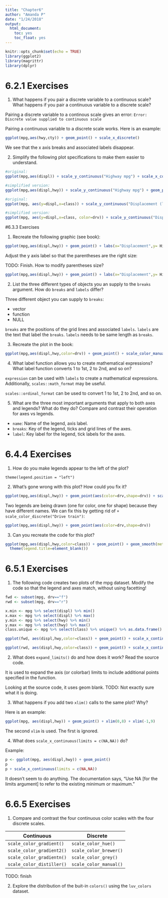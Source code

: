 ```yaml
---
title: "Chapter6"
author: "Amanda P"
date: "1/24/2018"
output: 
  html_document:
    toc: yes
    toc_float: yes
---
```


```r
knitr::opts_chunk$set(echo = TRUE)
library(ggplot2)
library(magrittr)
library(dplyr)
```
# 6.2.1 Exercises

1. What happens if you pair a discrete variable to a continuous scale? What happens if you pair a continuous variable to a discrete scale?

Pairing a discrete variable to a continous scale gives an error: `Error: Discrete value supplied to continuous scale`

Pairing a continuous variable to a discrete scale works. Here is an example:

```r
ggplot(mpg,aes(hwy,cty)) + geom_point() + scale_x_discrete()
```

We see that the x axis breaks and associated labels disappear. 

2. Simplify the following plot specifications to make them easier to understand.

```r
#original:
ggplot(mpg,aes(displ)) + scale_y_continuous("Highway mpg") + scale_x_continuous() + geom_point(aes(y=hwy))

#simplified version:
ggplot(mpg,aes(displ,hwy)) + scale_y_continuous("Highway mpg") + geom_point()
```

```r
#original:
ggplot(mpg, aes(y=displ,x=class)) + scale_y_continuous("Displacement (l)") + scale_x_discrete("Care type") + scale_x_discrete("Type of car") + scale_color_discrete() + geom_point(aes(color=drv)) + scale_color_discrete("Drive\ntrain")

#simplified version:
ggplot(mpg, aes(y=displ,x=class, color=drv)) + scale_y_continuous("Displacement (l)") + scale_x_discrete("Type of car") + geom_point() + scale_color_discrete("Drive\ntrain")
```


#6.3.3 Exercises

1. Recreate the following graphic (see book):


```r
ggplot(mpg,aes(displ,hwy)) + geom_point() + labs(x="Displacement",y= Highway~(frac(miles,gallon))) + scale_x_continuous(breaks = 2:7,labels=c("2L","3L","4L","5L","6L","7L"))
```

Adjust the y axis label so that the parentheses are the right size:

TODO: Finish. How to modify parentheses size?

```r
ggplot(mpg,aes(displ,hwy)) + geom_point() + labs(x="Displacement",y= Highway~(frac(miles,gallon))) + scale_x_continuous(breaks = 2:7,labels=c("2L","3L","4L","5L","6L","7L"))
```


2. List the three different types of objects you an supply to the `breaks` argument. How do `breaks` and `labels` differ?

Three different object you can supply to `breaks`:

* vector
* function
* NULL

`breaks` are the positions of the grid lines and associated `labels`. `labels` are the text that label the `breaks`. `labels` needs to be same length as `breaks`.

3. Recreate the plot in the book:

```r
ggplot(mpg,aes(displ,hwy,color=drv)) + geom_point() + scale_color_manual(labels = c("4wd", "fwd", "rwd"), values = c("hotpink", "green", "blue"))
```


4. What label function allows you to create mathematical expressions? What label function converts 1 to 1st, 2 to 2nd, and so on?

`expression` can be used with `labels` to create a mathematical expressions. Additionally, `scales::math_format` may be useful.

`scales::ordinal_format` can be used to convert 1 to 1st, 2 to 2nd, and so on. 

5. What are the three most important arguments that apply to both axes and legends? What do they do? Compare and contrast their operation for axes vs legends.

* `name`: Name of the legend,  axis label.
* `breaks`: Key of the legend, ticks and grid lines of the axes.
* `label`: Key label for the legend, tick labels for the axes.

# 6.4.4 Exercises

1. How do you make legends appear to the left of the plot?

`theme(legend.position = "left")`

2. What's gone wrong with this plot? How could you fix it?

```r
ggplot(mpg,aes(displ,hwy)) + geom_point(aes(color=drv,shape=drv)) + scale_color_discrete("Drive train")
```

Two legends are being drawn (one for color, one for shape) because they have different names. We can fix this by getting rid of `+ scale_color_discrete("Drive train")`:

```r
ggplot(mpg,aes(displ,hwy)) + geom_point(aes(color=drv,shape=drv)) 
```


3. Can you recreate the code for this plot?

```r
ggplot(mpg,aes(displ,hwy,color=class)) + geom_point() + geom_smooth(method="lm",se=FALSE) + theme(legend.position = "bottom",legend.title = NULL) + guides(color = guide_legend(nrow = 1)) + 
  theme(legend.title=element_blank())
```


# 6.5.1 Exercises

1. The following code creates two plots of the mpg dataset. Modify the code so that the legend and axes match, without using facetting!

```r
fwd <- subset(mpg, drv=="f")
rwd <- subset(mpg, drv=="r")

x.min <- mpg %>% select(displ) %>% min()
x.max <- mpg %>% select(displ) %>% max()
y.min <- mpg %>% select(hwy) %>% min()
y.max <- mpg %>% select(hwy) %>% max()
class.unique <- mpg %>% select(class) %>% unique() %>% as.data.frame()

ggplot(fwd, aes(displ,hwy,color=class)) + geom_point() + scale_x_continuous(limits=c(x.min,x.max))+ scale_y_continuous(limits=c(y.min,y.max)) + scale_colour_discrete(limits = class.unique$class) 

ggplot(rwd, aes(displ,hwy,color=class)) + geom_point() + scale_x_continuous(limits=c(x.min,x.max)) + scale_y_continuous(limits=c(y.min,y.max)) + scale_colour_discrete(limits = class.unique$class) 
```


2. What does `expand_limits()` do and how does it work? Read the source code.

It is used to expand the axis (or colorbar) limits to include additional points specified in the function.

Looking at the source code, it uses geom blank. TODO: Not exactly sure what it is doing.


3. What happens if you add two `xlim()` calls to the same plot? Why?

Here is an example:

```r
ggplot(mpg, aes(displ,hwy)) + geom_point() + xlim(0,8) + xlim(-1,9)
```

The second `xlim` is used. The first is ignored.

4. What does `scale_x_continuous(limits = c(NA,NA))` do?

Example:

```r
p <- ggplot(mpg, aes(displ,hwy)) + geom_point()
p
p + scale_x_continuous(limits = c(NA,NA))
```

It doesn't seem to do anything. The documentation says, "Use NA [for the limits argument] to refer to the existing minimum or maximum."

# 6.6.5 Exercises

1. Compare and contrast the four continuous color scales with the four discrete scales.

Continuous                | Discrete
------------------------- |----------------------- 
`scale_color_gradient()`  | `scale_color_hue()`
`scale_color_gradient2()` | `scale_color_brewer()`
`scale_color_gradientn()` | `scale_color_grey()`
`scale_color_distiller()` | `scale_color_manual()`

TODO: finish

2. Explore the distribution of the buit-in `colors()` using the `luv_colors` dataset.

